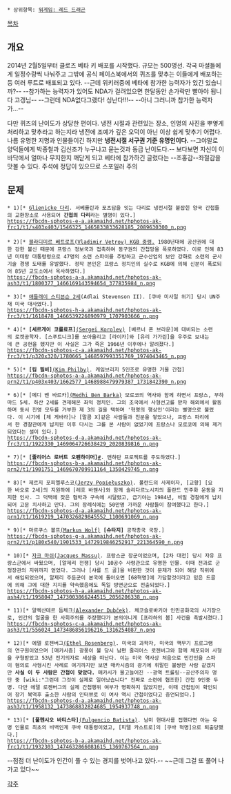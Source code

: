  * 상위항목: [[워게임: 레드 드래곤]]

[[목차]]

== 개요 ==
2014년 2월5일부터 클로즈 베타 키 배포를 시작했다. 규모는 500명선. 각국 마셜들에게 일정수량씩 나눠주고 그밖에 공식 페이스북에서의 퀴즈를 맞추는 이들에게 배포하는등 여러 루트로 배포되고 있다. --근데 위키러중에 베타에 참가한 능력자가 있긴 있습니까?-- --참가하는 능력자가 있어도 NDA가 걸려있으면 한달동안 손가락만 빨아야 됩니다 고갱님-- --그런데 NDA없다그랬다! 싱난다!!!-- --아니 그러니까 참가한 능력자가...--

다만 퀴즈의 난이도가 상당한 편이다. 냉전 시절과 관련있는 장소, 인명의 사진을 뿌옇게 처리하고 맞추라고 하는지라 냉전에 조예가 깊은 오덕이 아닌 이상 쉽게 맞추기 어렵다. 나름 유명한 지명과 인물들이긴 하지만 '''냉전시절 서구권 기준 유명인이다.''' --그야말로 양덕들에게 박종철과 김신조가 누구냐고 묻는것과 동급 난이도다.-- 보다보면 자신이 이 바닥에서 얼마나 무지한지 깨닫게 되고 베타에 참가하긴 글렀다는 --조홍감--좌절감을 맛볼 수 있다. 주석에 정답이 있으므로 스포일러 주의

== 문제 ==
 * 1)[* [https://fbcdn-sphotos-c-a.akamaihd.net/hphotos-ak-prn2/t1/s261x260/1795674_1465838496961052_1123950041_n.jpg Glienicke 다리]. 서베를린과 포츠담을 잇는 다리로 냉전시절 붙잡힌 양국 간첩들의 교환장소로 사용되어 '''간첩의 다리'''라는 별명이 있다.]
 https://fbcdn-sphotos-e-a.akamaihd.net/hphotos-ak-frc1/t1/s403x403/1546325_1465833833628185_2089630300_n.png
 
 * 2)[* [https://scontent-a-sjc.xx.fbcdn.net/hphotos-prn2/l/t1/s261x260/1781905_1466179283593640_1596509358_n.jpg 블라디미르 베트로프(Vladimir Vetrov) KGB 중령.] 1980년대에 공산권에 대한 강한 불신 때문에 프랑스 정보국과 접촉하여 동구권의 간첩망을 폭로하였다. 이로 인해 83년 미테랑 대통령령으로 47명의 소련 스파이를 추방하고 군수산업의 보안 강화로 소련의 군사기술 경쟁 도태를 유발했다. 정작 본인은 프랑스 정치인의 실수로 KGB에 의해 신분이 폭로되어 85년 교도소에서 옥사하였다.]
 https://fbcdn-sphotos-a-a.akamaihd.net/hphotos-ak-ash3/t1/1800377_1466169143594654_377835984_n.png

 * 3)[* [https://fbcdn-sphotos-b-a.akamaihd.net/hphotos-ak-frc3/t1/p173x172/1779811_1466556510222584_1104106221_n.png 애들래이 스티븐슨 2세](Adlai Stevenson II). [쿠바 미사일 위기] 당시 UN주재 미국 대사였다.]
 https://fbcdn-sphotos-h-a.akamaihd.net/hphotos-ak-frc3/t1/1618478_1466539226890979_1707903666_n.png

 * 4)[* '''[세르게이 코롤료프]'''[https://fbcdn-sphotos-g-a.akamaihd.net/hphotos-ak-frc1/t1/p128x128/1001125_1468781016666800_776568590_n.png (Sergeï Korolev)] [베르너 폰 브라운]에 대비되는 소련의 로켓공학자. [스푸트니크]를 쏘아올리고 [라이카]와 [유리 가가린]을 우주로 보내는데 큰 공헌을 했지만 이 사실은 그가 죽은 1966년 이후에나 알려졌다.]
 https://fbcdn-sphotos-c-a.akamaihd.net/hphotos-ak-frc3/t1/p320x320/1780665_1468597993351769_1974043465_n.png

 * 5)[* '''[킴 필비]'''[https://fbcdn-sphotos-h-a.akamaihd.net/hphotos-ak-prn2/t1/p200x200/1902973_1469661926578709_1475133577_n.png (Kim Philby)]. 케임브리지 5인조로 유명한 거물 간첩]
 https://fbcdn-sphotos-a-a.akamaihd.net/hphotos-ak-prn2/t1/p403x403/1662577_1468988479979387_1731842390_n.png

 * 6)[* [메디 벤 바르카][https://fbcdn-sphotos-f-a.akamaihd.net/hphotos-ak-ash3/t1/p160x160/1620416_1469084443303124_2033903914_n.jpg (Medhi Ben Barka)] 모로코의 역사와 함께 하면서 프랑스, 무하마드 5세. 하산 2세를 견제해온 좌익 정치인. 그의 조국에서 사형선고를 받자 해외에서 활동하며 동서 진영 모두를 거부한 제 3의 길을 택하며 '혁명의 행상인'이라는 별명으로 불렸다. 이 시기에 [체 게바라]나 [말콤 X]같은 사람들과 친분을 쌓았으나, 프랑스 파리에서 한 경찰관에게 납치된 이후 다시는 그를 본 사람이 없었기에 프랑스나 모로코에 의해 제거되었다는 설이 있다.]
 https://fbcdn-sphotos-d-a.akamaihd.net/hphotos-ak-frc3/t1/1922330_1469064726638429_2020839816_n.png

 * 7)[* '''[줄리어스 로버트 오펜하이머]'''[https://fbcdn-sphotos-h-a.akamaihd.net/hphotos-ak-prn2/t1/p168x128/1509286_10202388476505728_1775997369_n.jpg #]. 맨하탄 프로젝트를 주도하였다.]
 https://fbcdn-sphotos-b-a.akamaihd.net/hphotos-ak-prn2/t1/1901751_1469670709911164_1350429745_n.png

 * 8)[* 제르지 포피엘루스코[https://fbcdn-sphotos-h-a.akamaihd.net/hphotos-ak-ash3/t1/s180x540/1798673_1470359043175664_1316706282_n.png (Jerzy Popiełuszko)]. 폴란드의 사제이자, [교황] [요한 바오로 2세]의 지원하에 [레흐 바웬사]와 함께 솔리다르노시치의 폴란드 민주화 운동을 지지한 인사. 그 덕택에 잦은 협박과 구속에 시달렸고, 급기야는 1984년, 비밀 경찰에게 납치되어 고문 치사하고 만다. 그의 장례식에는 50만명 가까운 사람들이 참여했다고 한다.]
 https://fbcdn-sphotos-d-a.akamaihd.net/hphotos-ak-prn1/t1/1619219_1470326829845552_1100691069_n.png

 * 9)[* 마르쿠스 볼프[https://fbcdn-sphotos-b-a.akamaihd.net/hphotos-ak-prn2/t1/p168x128/1901184_1472948596250042_629204884_n.jpg (Markus Wolf)] '''[슈타지]''' 공작총국 국장.]
 https://fbcdn-sphotos-g-a.akamaihd.net/hphotos-ak-prn2/t1/p180x540/1901533_1472919846252917_221364590_n.png

 * 10)[* [https://fbcdn-sphotos-e-a.akamaihd.net/hphotos-ak-ash3/t1/p75x225/1623657_1473012422910326_2076602070_n.jpg 자크 마쉬][http://www.troupesdemarine.org/traditions/anciens/images/bg000113.jpg (Jacques Massu)]. 프랑스군 장군이었으며, [2차 대전] 당시 자유 프랑스군에서 싸웠으며, [알제리 전쟁] 당시 10공수 사령관으로 유명한 인물. 이때 전과로 군정장관의 지위까지 얻었다. 그러나 [샤를 드 골]을 비판한 것이 문제가 되어 해당 직위에서 해임되었으며, 알제리 주둔군이 본국에 돌아오면 [68혁명]에 가담할것이라고 믿은 드골에 의해 그에 대한 지지를 약속했음에도 독일 방면군으로 전출되었다.]
 https://fbcdn-sphotos-h-a.akamaihd.net/hphotos-ak-ash4/t1/1958047_1473003866244515_2056206338_n.png

 * 11)[* 알렉산데르 둡체크[http://thevieweast.files.wordpress.com/2012/06/alexander-dubcek.jpg (Alexander Dubček)]. 체코슬로바키아 인민공화국의 서기장으로, 인간의 얼굴을 한 사회주의를 주장했다가 본의아니게 [프라하의 봄] 사건을 촉발시켰다.]
 https://fbcdn-sphotos-c-a.akamaihd.net/hphotos-ak-ash3/t1/556024_1473486856196216_1316254087_n.png

 * 12)[* 에델 로젠버그[http://www.themakeupgallery.info/images/lookalike/badgirls/rosenberg/ethel2.jpg (Ethel Rosenberg)]. 미국의 과학자, 미국의 핵무기 프로그램의 연구원이었으며 [매카시즘] 광풍이 불 당시 남편 줄리어스 로젠버그와 함께 체포되어 사형을 구형받았고 53년 전기의자로 세상을 떠난다. 이는 미국 역사상 처음으로 민간인을 스파이 혐의로 사형시킨 사례로 여기까지만 보면 매카시즘의 광기에 휘말린 불쌍한 사람 같겠지만 '''사실 이 두 사람은 간첩이 맞았다.''' 매카시가 물고늘어진 --광역 트롤링--공산주의자 명단 중 [wiki:"그런데 그것이 실제로 일어났습니다" 진짜로 소련에 협조한] 간첩 9인중 두명. 다만 에델 로젠버그의 실제 간첩행위 여부가 명확하지 않았지만, 이때 간첩임이 확인되어 장기 복역후 출소한 사람의 인터뷰로 이 여사 역시 간첩이었다고 증언되었다.]
 https://fbcdn-sphotos-d-a.akamaihd.net/hphotos-ak-ash3/t1/1958132_1473868832824685_1954937748_n.png

 * 13)[* '''[풀헨시오 바티스타]'''[http://www.cubafiesta.net/upload/fulgencio%20batista02.bmp (Fulgencio Batista)]. 남미 현대사를 접했다면 아는 유명 인물로 최초의 비백인계 쿠바 대통령이었고, [피델 카스트로]의 [쿠바 혁명]으로 퇴출당했다.]
 https://fbcdn-sphotos-b-a.akamaihd.net/hphotos-ak-frc1/t1/1932303_1474632866081615_1369767564_n.png

--점점 더 난이도가 인간이 풀 수 있는 경지를 벗어나고 있다.-- ~~근데 그걸 또 풀어 나가고 있다~~

[[각주]]
